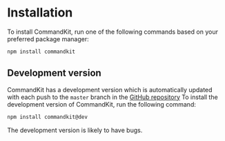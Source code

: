 
# Installation

To install CommandKit, run one of the following commands based on your preferred package manager:

```sh npm2yarn copy
npm install commandkit
```

## Development version

CommandKit has a development version which is automatically updated with each push to the `master` branch in the [GitHub repository](https://github.com/underctrl-io/commandkit) To install the development version of CommandKit, run the following command:

```sh copy
npm install commandkit@dev
```

<Callout type="warning">The development version is likely to have bugs.</Callout>
